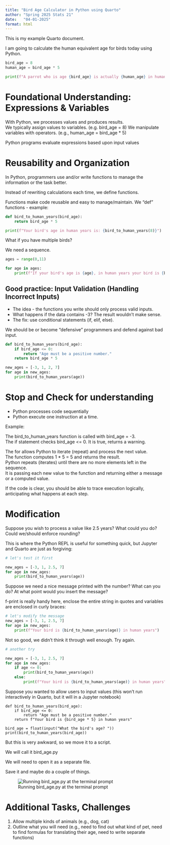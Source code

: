 ```yaml
---
title: "Bird Age Calculator in Python using Quarto"
author: "Spring 2025 Stats 21"
date:   "04-01-2025"
format: html
---
```


This is my example Quarto document.   

I am going to calculate the human equivalent age for birds today using Python.

```python
bird_age = 8
human_age = bird_age * 5

print(f"A parrot who is age {bird_age} is actually {human_age} in human years")
```

# Foundational Understanding: Expressions & Variables

With Python, we processes values and produces results.  
We typically assign values to variables.  (e.g. bird_age = 8)
We manipulate variables with operators.  (e.g., human_age = bird_age * 5)

Python programs evaluate expressions based upon input values

# Reusability and Organization

In Python, programmers use and/or write functions to manage the information or the task better.

Instead of rewriting calculations each time, we define functions.  

Functions make code reusable and easy to manage/maintain.  We "def" functions - example:

```python
def bird_to_human_years(bird_age):
    return bird_age * 5

print(f"Your bird's age in human years is: {bird_to_human_years(8)}")  
```

What if you have multiple birds? 

We need a sequence.

```python
ages = range(0,11)

for age in ages:
    print(f"If your bird's age is {age}, in human years your bird is {bird_to_human_years(age)}")
```

## Good practice: Input Validation (Handling Incorrect Inputs)

- The idea - the functions you write should only process valid inputs.
- What happens if the data contains -3? The result wouldn’t make sense.
- The fix: use conditional statements (if, elif, else).

We should be or become "defensive" programmers and defend against bad input.

```python
def bird_to_human_years(bird_age):
    if bird_age <= 0:
        return "Age must be a positive number."
    return bird_age * 5

new_ages = [-3, 1, 2, 7]
for age in new_ages:
    print(bird_to_human_years(age))
```

# Stop and Check for understanding

- Python processes code sequentially  
- Python execute one instruction at a time.  

Example:  

The bird_to_human_years function is called with bird_age = -3.  
The if statement checks bird_age <= 0. It is true, returns a warning.  

The for allows Python to iterate (repeat) and process the next value.  
The function computes 1 * 5 = 5 and returns the result.  
Python repeats (iterates) until there are no more elements left in the sequence.   
It is passing each new value to the function and returning either a message or a computed value.  

If the code is clear, you should be able to trace execution logically, anticipating what happens at each step.  

# Modification

Suppose you wish to process a value like 2.5 years?  What could you do? Could we/should enforce rounding?

This is where the Python REPL is useful for something quick, but Jupyter and Quarto are just as forgiving:

```python
# let's test it first

new_ages = [-3, 1, 2.5, 7]
for age in new_ages:
    print(bird_to_human_years(age))
```

Suppose we need a nice message printed with the number? What can you do? At what point would you insert the message?

f-print is really handy here, enclose the entire string in quotes and variables are enclosed in curly braces:

```python
# let's modify the message 
new_ages = [-3, 1, 2.5, 7]
for age in new_ages:
    print(f"Your bird is {bird_to_human_years(age)} in human years")
```

Not so good, we didn't think it through well enough.  Try again.

```python
# another try

new_ages = [-3, 1, 2.5, 7]
for age in new_ages:
    if age <= 0:
        print(bird_to_human_years(age))
    else:
        print(f"Your bird is {bird_to_human_years(age)} in human years")
```

Suppose you wanted to allow users to input values (this won't run interactively in Quarto, but it will in a Jupyter notebook)

```
def bird_to_human_years(bird_age):
    if bird_age <= 0:
        return "Age must be a positive number."
    return f"Your bird is {bird_age * 5} in human years"

bird_age = float(input("What the bird's age? "))
print(bird_to_human_years(bird_age))
```

But this is very awkward, so we move it to a script.   

We will call it bird_age.py  

We will need to open it as a separate file.  

Save it and maybe do a couple of things.  

![Running bird_age.py at the terminal prompt](_images/bird_age.png)


# Additional Tasks, Challenges

1.  Allow multiple kinds of animals (e.g., dog, cat)
2.  Outline what you will need (e.g., need to find out what kind of pet, need to find formulas for translating their age, need to write separate functions)